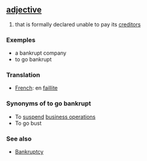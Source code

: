 ==[[adjective]]==

#that is formally declared unable to pay its  [[creditor]]s

===Exemples===
*a bankrupt company
*to go bankrupt

===Translation===
*[[French]]: en [[faillite]]


===Synonyms of to go bankrupt===

*To [[suspend]] [[business operations]]
*To go bust 


===See also===
*[[Bankruptcy]]